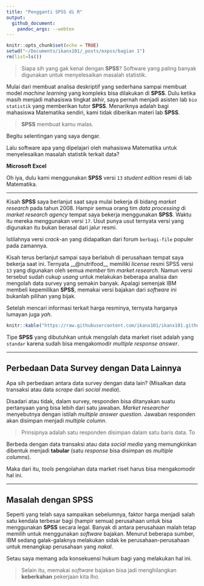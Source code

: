 ```yaml
---
title: "Pengganti SPSS di R"
output: 
  github_document:
    pandoc_args: --webtex
---
```


```r
knitr::opts_chunk$set(echo = TRUE)
setwd("~/Documents/ikanx101/_posts/expss/bagian 1")
rm(list=ls())
```

> Siapa sih yang gak kenal dengan __SPSS__? Software yang paling banyak digunakan untuk menyelesaikan masalah statistik. 

Mulai dari membuat analisa deskriptif yang sederhana sampai membuat model _machine learning_ yang kompleks bisa dilakukan di __SPSS__. Dulu ketika masih menjadi mahasiswa tingkat akhir, saya pernah menjadi asisten lab `bio statistik` yang memberikan tutor __SPSS__. Menariknya adalah bagi mahasiswa Matematika sendiri, kami tidak diberikan materi lab __SPSS__.

> __SPSS__ membuat kamu malas.

Begitu selentingan yang saya dengar.

Lalu software apa yang dipelajari oleh mahasiswa Matematika untuk menyelesaikan masalah statistik terkait data?

__Microsoft Excel__

Oh iya, dulu kami menggunakan __SPSS__ versi `13` _student edition_ resmi di lab Matematika.

---

Kisah __SPSS__ saya berlanjut saat saya mulai bekerja di bidang _market research_ pada tahun 2008. Hampir semua orang tim _data processing_ di _market research agency_ tempat saya bekerja menggunakan __SPSS__. Waktu itu mereka menggunakan versi `17`. Usut punya usut ternyata versi yang digunakan itu bukan berasal dari jalur resmi.

Istilahnya versi _crack_-an yang didapatkan dari forum `berbagi-file` populer pada zamannya.

Kisah terus berlanjut sampai saya berlabuh di perusahaan tempat saya bekerja saat ini. Ternyata __@nutrifood__ memiliki _license_ resmi SPSS versi `13` yang digunakan oleh semua _member_ tim _market research_. Namun versi tersebut sudah cukup _usang_ untuk melakukan beberapa analisa dan mengolah data survey yang semakin banyak. Apalagi semenjak IBM membeli kepemilikan __SPSS__, memakai versi bajakan dari _software_ ini bukanlah pilihan yang bijak. 

Setelah mencari informasi terkait harga resminya, ternyata harganya lumayan juga _yah_. 

```r
knitr::kable("https://raw.githubusercontent.com/ikanx101/ikanx101.github.io/master/_posts/expss/bagian%201/Screenshot_20201023-101029.png")
```

Tipe __SPSS__ yang dibutuhkan untuk mengolah data market riset adalah yang `standar` karena sudah bisa mengakomodir _multiple response answer_.

---

## Perbedaan Data Survey dengan Data Lainnya

Apa sih perbedaan antara data survey dengan data lain? (Misalkan data transaksi atau data _scrape_ dari _social media_).

Disadari atau tidak, dalam survey, responden bisa ditanyakan suatu pertanyaan yang bisa lebih dari satu jawaban. _Market researcher_ menyebutnya dengan istilah _multiple answer question_. Jawaban responden akan disimpan menjadi _multiple column_. 

> Prinsipnya adalah satu responden disimpan dalam satu baris data. To

Berbeda dengan data transaksi atau data _social media_ yang memungkinkan dibentuk menjadi __tabular__ (satu _response_ bisa disimpan _as multiple columns_).

Maka dari itu, _tools_ pengolahan data market riset harus bisa mengakomodir hal ini.

---

## Masalah dengan __SPSS__

Seperti yang telah saya sampaikan sebelumnya, faktor harga menjadi salah satu kendala terbesar bagi (hampir semua) perusahaan untuk bisa menggunakan __SPSS__ secara legal. Banyak di antara perusahaan malah tetap memilih untuk menggunakan _software_ bajakan. Menurut beberapa sumber, IBM sedang galak-galaknya melakukan sidak ke perusahaan-perusahaan untuk menangkap perusahaan yang _nakal_. 

Setau saya memang ada konsekuensi hukum bagi yang melakukan hal ini. 

> Selain itu, memakai _software_ bajakan bisa jadi menghilangkan __keberkahan__ pekerjaan kita lho.

